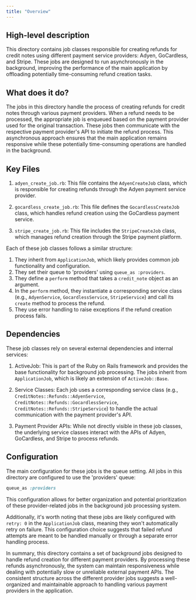 ```yaml
---
title: "Overview"
---
```


## High-level description
This directory contains job classes responsible for creating refunds for credit notes using different payment service providers: Adyen, GoCardless, and Stripe. These jobs are designed to run asynchronously in the background, improving the performance of the main application by offloading potentially time-consuming refund creation tasks.

## What does it do?
The jobs in this directory handle the process of creating refunds for credit notes through various payment providers. When a refund needs to be processed, the appropriate job is enqueued based on the payment provider used for the original transaction. These jobs then communicate with the respective payment provider's API to initiate the refund process. This asynchronous approach ensures that the main application remains responsive while these potentially time-consuming operations are handled in the background.

## Key Files
1. `adyen_create_job.rb`: This file contains the `AdyenCreateJob` class, which is responsible for creating refunds through the Adyen payment service provider.

2. `gocardless_create_job.rb`: This file defines the `GocardlessCreateJob` class, which handles refund creation using the GoCardless payment service.

3. `stripe_create_job.rb`: This file includes the `StripeCreateJob` class, which manages refund creation through the Stripe payment platform.

Each of these job classes follows a similar structure:

1. They inherit from `ApplicationJob`, which likely provides common job functionality and configuration.
2. They set their queue to 'providers' using `queue_as :providers`.
3. They define a `perform` method that takes a `credit_note` object as an argument.
4. In the `perform` method, they instantiate a corresponding service class (e.g., `AdyenService`, `GocardlessService`, `StripeService`) and call its `create` method to process the refund.
5. They use error handling to raise exceptions if the refund creation process fails.

## Dependencies
These job classes rely on several external dependencies and internal services:

1. ActiveJob: This is part of the Ruby on Rails framework and provides the base functionality for background job processing. The jobs inherit from `ApplicationJob`, which is likely an extension of `ActiveJob::Base`.

2. Service Classes: Each job uses a corresponding service class (e.g., `CreditNotes::Refunds::AdyenService`, `CreditNotes::Refunds::GocardlessService`, `CreditNotes::Refunds::StripeService`) to handle the actual communication with the payment provider's API.

3. Payment Provider APIs: While not directly visible in these job classes, the underlying service classes interact with the APIs of Adyen, GoCardless, and Stripe to process refunds.

## Configuration
The main configuration for these jobs is the queue setting. All jobs in this directory are configured to use the 'providers' queue:

```ruby
queue_as :providers
```

This configuration allows for better organization and potential prioritization of these provider-related jobs in the background job processing system.

Additionally, it's worth noting that these jobs are likely configured with `retry: 0` in the `ApplicationJob` class, meaning they won't automatically retry on failure. This configuration choice suggests that failed refund attempts are meant to be handled manually or through a separate error handling process.

In summary, this directory contains a set of background jobs designed to handle refund creation for different payment providers. By processing these refunds asynchronously, the system can maintain responsiveness while dealing with potentially slow or unreliable external payment APIs. The consistent structure across the different provider jobs suggests a well-organized and maintainable approach to handling various payment providers in the application.